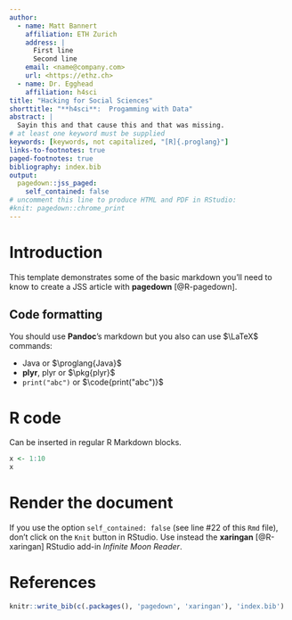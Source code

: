 ```yaml
---
author:
  - name: Matt Bannert
    affiliation: ETH Zurich
    address: |
      First line  
      Second line
    email: <name@company.com>
    url: <https://ethz.ch>
  - name: Dr. Egghead
    affiliation: h4sci
title: "Hacking for Social Sciences"
shorttitle: "**h4sci**:  Progamming with Data"
abstract: |
  Sayin this and that cause this and that was missing.
# at least one keyword must be supplied
keywords: [keywords, not capitalized, "[R]{.proglang}"]
links-to-footnotes: true
paged-footnotes: true
bibliography: index.bib
output: 
  pagedown::jss_paged:
    self_contained: false
# uncomment this line to produce HTML and PDF in RStudio:
#knit: pagedown::chrome_print
---
```


# Introduction

This template demonstrates some of the basic [markdown]{.proglang} you'll need to know to create a JSS article with **pagedown** [@R-pagedown].

## Code formatting

You should use **Pandoc**'s [markdown]{.proglang} but you also can use $\LaTeX$ commands:

* [Java]{.proglang} or $\proglang{Java}$ 
* **plyr**, [plyr]{.pkg} or $\pkg{plyr}$
* `print("abc")` or $\code{print("abc")}$

# [R]{.proglang} code

Can be inserted in regular [R Markdown]{.proglang} blocks.

```r
x <- 1:10
x
```

# Render the document

If you use the option `self_contained: false` (see line \#22 of this `Rmd` file), don't click on the `Knit` button in RStudio. Use instead the **xaringan** [@R-xaringan] RStudio add-in _Infinite Moon Reader_.

# References {-}

```r
knitr::write_bib(c(.packages(), 'pagedown', 'xaringan'), 'index.bib')
```
